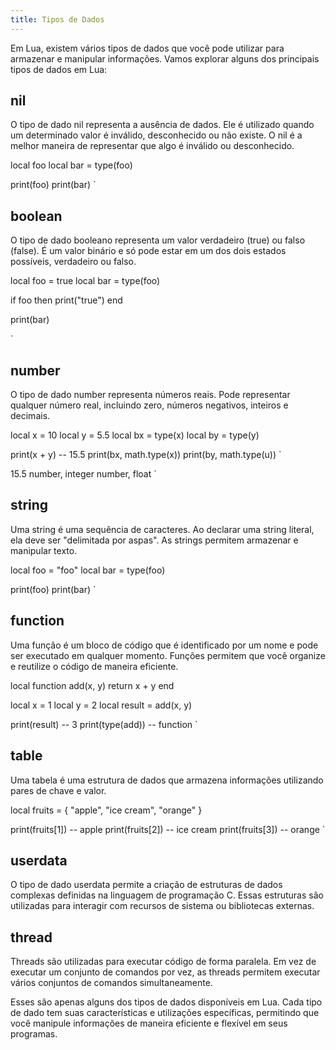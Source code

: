 ```yaml
---
title: Tipos de Dados
---
```


Em Lua, existem vários tipos de dados que você pode utilizar para armazenar
e manipular informações. Vamos explorar alguns dos principais tipos de
dados em Lua:

## nil

O tipo de dado nil representa a ausência de dados. Ele é utilizado quando um
determinado valor é inválido, desconhecido ou não existe. O nil é a melhor
maneira de representar que algo é inválido ou desconhecido.

local foo
local bar = type(foo)

print(foo)
print(bar)
`

<Tabs>
  <TabItem label="editor">
    <CodeLua code={nilExample} />
  </TabItem>
  <TabItem label="terminal">
    <CodeBash code={"nil\nnil"} />
  </TabItem>
</Tabs>

## boolean

O tipo de dado booleano representa um valor verdadeiro (true) ou falso (false).
É um valor binário e só pode estar em um dos dois estados possíveis,
verdadeiro ou falso.

local foo = true
local bar = type(foo)

if foo then
    print("true")
end

print(bar)

`

<Tabs>
  <TabItem label="editor">
    <CodeLua code={booleanExample} />
  </TabItem>
  <TabItem label="terminal">
    <CodeBash code={`true\nboolean`} />
  </TabItem>
</Tabs>

## number

O tipo de dado number representa números reais. Pode representar qualquer
número real, incluindo zero, números negativos, inteiros e decimais.

local x = 10
local y = 5.5
local bx = type(x)
local by = type(y)

print(x + y) -- 15.5
print(bx, math.type(x))
print(by, math.type(u))
`

15.5
number, integer
number, float
`

<Tabs>
  <TabItem label="editor">
    <CodeLua code={numberExample} />
  </TabItem>
  <TabItem label="terminal">
    <CodeLua code={numberExampleOutput} />
  </TabItem>
</Tabs>

## string

Uma string é uma sequência de caracteres. Ao declarar uma string literal,
ela deve ser "delimitada por aspas". As strings permitem armazenar
e manipular texto.

local foo = "foo"
local bar = type(foo)

print(foo)
print(bar)
`

<Tabs>
  <TabItem label="editor">
    <CodeLua code={stringExample} />
  </TabItem>
  <TabItem label="terminal">
    <CodeBash code={`foonstring`} />
  </TabItem>
</Tabs>

## function

Uma função é um bloco de código que é identificado por um nome e pode ser
executado em qualquer momento. Funções permitem que você organize e reutilize
o código de maneira eficiente.

local function add(x, y)
  return x + y
end

local x = 1
local y = 2
local result = add(x, y)

print(result) -- 3
print(type(add)) -- function
`

<Tabs>
  <TabItem label="editor">
    <CodeLua code={functionExample} />
  </TabItem>
  <TabItem label="terminal">
    <CodeBash code={`3\nfunction`} />
  </TabItem>
</Tabs>

## table

Uma tabela é uma estrutura de dados que armazena informações utilizando pares
de chave e valor.

local fruits = { "apple", "ice cream", "orange" }

print(fruits[1]) -- apple
print(fruits[2]) -- ice cream
print(fruits[3]) -- orange
`

<Tabs>
  <TabItem label="editor">
    <CodeLua code={tableExample} />
  </TabItem>
  <TabItem label="terminal">
    <CodeBash code={`apple\nice cream\norange`} />
  </TabItem>
</Tabs>

## userdata

O tipo de dado userdata permite a criação de estruturas de dados complexas
definidas na linguagem de programação C. Essas estruturas são utilizadas para
interagir com recursos de sistema ou bibliotecas externas.

## thread

Threads são utilizadas para executar código de forma paralela. Em vez de
executar um conjunto de comandos por vez, as threads permitem executar vários
conjuntos de comandos simultaneamente.

Esses são apenas alguns dos tipos de dados disponíveis em Lua. Cada tipo de
dado tem suas características e utilizações específicas, permitindo que você
manipule informações de maneira eficiente e flexível em seus programas.
